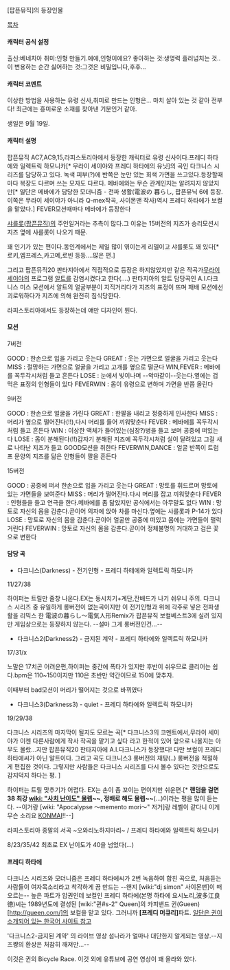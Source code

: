 [팝픈뮤직]의 등장인물

[[목차]]
==== 캐릭터 공식 설정 ====

출신:베네치아
취미:인형 만들기.에에,인형이에요?
좋아하는 것:생명력 흘러넘치는 것..이 변용하는 순간
싫어하는 것:그것은 비밀입니다,후후...


==== 캐릭터 코멘트 ====
이상한 방법을 사용하는 유령 신사,취미로 만드는 인형은...
마치 살아 있는 것 같아 전부 다!
최근에는 흥미로운 소재를 찾아낸 기분인거 같아.

생일은 9월 19일.


==== 캐릭터 설명 ====
팝픈뮤직 AC7,AC9,15,라피스토리아에서 등장한 캐릭터로 유령 신사이다.프레디 하타에와 일렉트릭 하모니카[* 무라이 세이야와 프레디 하타에의 유닛]의 곡인 다크니스 시리즈를 담당하고 있다.
녹색 피부(?)에 반쪽은 눈만 있는 회색 가면을 쓰고있다.등장할때마다 복장도 다르며
쓰는 모자도 다르다.
메바에와는 무슨 관계인지는 알려지지 않았지만[* 일단은 메바에가 담당한 모더니즘 - 전파 생활(電波の 暮らし, 팝픈뮤닉 6에 등장. 이쪽은 무라이 세이야가 아니라 Q-mex작곡, 사이몬맨 작사)역시 프레디 하타에가 보컬을 맡았다.] FEVER모션때마다 메바에가 등장한다

[[샤를롯(팝픈뮤직)]]의 주인일거라는 추측이 많다.그 이유는 15버전의 지즈가 승리모션시 지즈 옆에 샤를롯이 나오기 때문.

꽤 인기가 있는 편이다.동인계에서는 제일 많이 엮이는게 리델이고 샤를롯도 꽤 있다[* 로키,엠프레스,카고메,로빈 등등....많은 편.]

그리고 팝픈뮤직20 판타지아에서 직접적으로 등장은 하지않았지만 같은 작곡가[[무라이 세이야]]의 프로그램 [[알트]]를 감염시켰다고 한다(....) 판타지아의 알트 담당곡인 A.I.다크니스 미스 모션에서 알트의 얼굴부분이 지직거리다가 지즈의 표정이 뜨며 패배 모션에선 괴로워하다가 지즈에 의해 완전히 침식당한다. 

라피스토리아에서도 등장하는데 얘만 디자인이 튄다.

==== 모션 ====
7버전 

GOOD : 한손으로 입을 가리고 웃는다
GREAT : 웃는 가면으로 얼굴을 가리고 웃는다
MISS : 절망하는 가면으로 얼굴을 가리고 고개를 옆으로 떨군다
WIN,FEVER : 메바에를 꼭두각시처럼 들고 흔든다
LOSE : 눈에서 빛이나며 --악마같이--웃는다.옆에는 겁먹은 표정의 인형들이 있다
FEVERWIN : 몸이 유령으로 변하며 가면을 반쯤 올린다

9버전

GOOD : 한손으로 얼굴을 가린다
GREAT : 한팔을 내리고 정중하게 인사한다
MISS : 머리가 옆으로 떨어진다(!!),다시 머리를 들어 끼워맞춘다
FEVER : 메바에를 꼭두각시처럼 들고 흔든다
WIN : 이상한 액체가 들어있는(심장?)병을 들고 보며 공중에 떠있는다
LOSE : 몸이 분해된다(!!)갑자기 분해된 지즈에 꼭두각시처럼 실이 달려있고 그걸 새로 나타난 지즈가 들고 GOOD모션을 취한다
FEVERWIN,DANCE : 얼굴 반쪽이 트럼프 문양의 지즈를 닮은 인형들이 팔을 흔든다

15버전

GOOD : 공중에 떠서 한손으로 입을 가리고 웃는다
GREAT : 망토를 휘드르며 망토에 있는 가면들을 보여준다
MISS : 머리가 떨어진다.다시 머리를 잡고 끼워맞춘다
FEVER : 인형들을 들고 연극을 한다.메바에를 좀 닮았지만 공식에서는 아무말도 없다
WIN : 망토로 자신의 몸을 감춘다.곧이어 의자에 앉아 차를 마신다.옆에는 샤를롯과 P-14가 있다
LOSE : 망토로 자신의 몸을 감춘다.곧이어 얼굴만 공중에 떠있고 몸에는 가면들이 펄럭거린다
FEVERWIN : 망토로 자신의 몸을 감춘다.곧이어 정체불명의 거대하고 검은 꽃으로 변한다






==== 담당 곡 ====
* 다크니스(Darkness) - 전기인형 - 프레디 하테에와 일렉트릭 하모니카

{{{#!html
<object style="height: 390px; width: 640px"><param name="movie" value="http://www.youtube.com/v/8kh5AZQSC7s?version=3"><param name="allowFullScreen" value="true"><param name="allowScriptAccess" value="always"><embed src="http://www.youtube.com/v/8kh5AZQSC7s?version=3" type="application/x-shockwave-flash" allowfullscreen="true" allowScriptAccess="always" width="640" height="390"></object>
}}}

11/27/38

하이퍼는 트릴만 줄창 나온다.EX는 동시치기+계단,잔배드가 나기 쉬우니 주의.
다크니스 시리즈 중 유일하게 롱버전이 없는곡이지만 이 전기인형과 위에 각주로 넣은 전파생활을 리믹스 한 電波の暮らし～電気人形Remix가 팝픈뮤직 보컬베스트3에 실려 있지만 게임상으로는 등장하지 않는다. --설마 그게 롱버전인건...--

* 다크니스2(Darkness2) - 금지된 계약 - 프레디 하타에와 일렉트릭 하모니카

{{{#!html
<object style="height: 390px; width: 640px"><param name="movie" value="http://www.youtube.com/v/bmFuf96OWnI?version=3"><param name="allowFullScreen" value="true"><param name="allowScriptAccess" value="always"><embed src="http://www.youtube.com/v/bmFuf96OWnI?version=3" type="application/x-shockwave-flash" allowfullscreen="true" allowScriptAccess="always" width="640" height="390"></object>
}}}

17/31/x

노말은 17치곤 어려운편,하이퍼는 중간에 폭타가 있지만 후반이 쉬우므로 클리어는 쉽다.bpm은 110~150이지만 110은 초반만 약간이므로 150에 맞추자.

이때부터 bad모션이 머리가 떨어지는 것으로 바뀌였다

* 다크니스3(Darkness3) - quiet - 프레디 하타에와 일렉트릭 하모니카

{{{#!html
<object style="height: 390px; width: 640px"><param name="movie" value="http://www.youtube.com/v/c_UVgsoMSmM?version=3"><param name="allowFullScreen" value="true"><param name="allowScriptAccess" value="always"><embed src="http://www.youtube.com/v/c_UVgsoMSmM?version=3" type="application/x-shockwave-flash" allowfullscreen="true" allowScriptAccess="always" width="640" height="390"></object>
}}}

19/29/38

다크니스 시리즈의 마지막이 될지도 모르는 곡[* 다크니스3의 코멘트에서,무라이 세이야가 이젠 다른사람에게 작사 작곡을 맡기고 싶다 라고 한적이 있어 앞으로 나올지는 아무도 몰랐...지만 팝픈뮤직20 판타지아에 A.I.다크니스가 등장했다! 다만 보컬이 프레디 하타에씨가 아닌 알트이다. 그리고 곡도 다크니스3 롱버전의 재탕(..) 롱버전을 적절하게 편집한 것이다. 그렇지만 사람들은 다크니스 시리즈를 다시 볼수 있다는 것만으로도 감지덕지 하다는 평. ]

하이퍼는 트릴 맞추기가 어렵다. EX는 손이 좀 꼬이는 편이지만 쉬운편.[* '''랜덤을 걸면 38 최강 [[wiki: "사치 난이도" 물렙]]~~, 정배로 해도 물렙~~'''(...)이라는 평을 많이 듣는다. --이거랑 [wiki: "Apocalypse 〜memento mori〜" 저거]랑 레벨이 같다니 이게 무슨 소리요 [[KONMAI]]!!--]

라피스토리아
종말의 서곡 ~오와리노하지마리~ / 프레디 하타에와 일렉트릭 하모니카

8/23/35/42
최초로 EX 난이도가 40을 넘었다(...)

==== 프레디 하타에 ====

다크니스 시리즈와 모더니즘은 프레디 하타에씨가 2번 녹음하여 합친 곡으로,
처음듣는 사람들이 여자목소리라고 착각하게 끔 만드는 --왠지 [wiki:"dj simon" 사이몬맨]이 떠오르는-- 높은 파트가 압권인데 보컬인 프레디 하타에(본명 하타에 요시노리,波多江良徳)씨는 1989년도에 결성된 [wiki:"퀸#s-2" Queen]의 카피밴드 귄(Gueen)[http://gueen.com/]의 보컬을 맡고 있다. 
그러니까 '''[프레디 머큐리]'''파트. [http://studioxga.net/1154 일단은 귄이 소개되어 있는 한국어 사이트 참고] 

{{{#!html
<object style="height: 390px; width: 640px"><param name="movie" value="http://www.youtube.com/v/rplFodzn-bI?version=3"><param name="allowFullScreen" value="true"><param name="allowScriptAccess" value="always"><embed src="http://www.youtube.com/v/rplFodzn-bI?version=3" type="application/x-shockwave-flash" allowfullscreen="true" allowScriptAccess="always" width="640" height="390"></object>
}}}
'다크니스2-금지된 계약' 의 라이브 영상
섬나라가 얼마나 대단한지 알게되는 영상.--지즈쨩의 환상은 처참히 깨져만...--



{{{#!html
<object style="height: 390px; width: 480px"><iframe title="YouTube video player" class="youtube-player" type="text/html" width="480" height="390" src="http://www.youtube.com/embed/p5M1eiOgRrA" frameborder="0" allowFullScreen></iframe></object>
}}}

이것은 귄의 Bicycle Race.
이것 외에 유튜브에 공연 영상이 꽤 올라와 있다.





